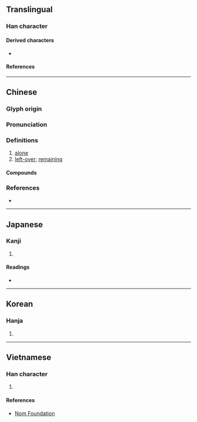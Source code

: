 {{also|孓|子|才|扌}}
{{character info/new}}
==Translingual==
{{stroke order|type=animate}}

===Han character===
{{Han char|rn=39|rad=子|as=00|sn=3|var=1|four=17407|canj=NNM|ids=⿻了㇀}}

====Derived characters====
* {{l|mul|[[𥝔]], [[𥾌]], [[𨥂]], [[𥁂]]}}

====References====
{{Han ref|kx=0277.070|dkj=06931|dj=0544.010|hdz=21008.010|uh=5B51}}

----

==Chinese==
{{zh-forms|alt=𡤼}}

===Glyph origin===
{{Han etym}}

===Pronunciation===
{{zh-pron
|m=jié
|c=kit3,git3
|mn=khiat
|mc=y
|oc=y
|cat=a
}}

===Definitions===
{{zh-hanzi}}

# [[alone]]
# [[left-over]]; [[remaining]]

====Compounds====
{{zh-der|孑孑|孑孓|孑然|孑然一身|孑然無依|孑立|孑義|孑身|孑遺|孤孑|殆無孑遺|無復孑遺|煢孑|煢煢孑立|煦仁孑義|矯孑|靡有孑遺}}

===References===
* {{R:yue:Hanzi}}

----

==Japanese==

===Kanji===
{{ja-kanji|grade=9|rs=子00}}

# {{defn|lang=ja|sort=子00}}

====Readings====
* {{ja-readings|goon=けち|kanon=けつ|kanyoon=げつ|kun=ひとり-}}

----

==Korean==

===Hanja===
{{ko-hanja|hangeul=혈|rv=hyeol|mr=hyŏl}}

# {{defn|lang=ko|sort=子00}}

----

==Vietnamese==

===Han character===
{{vi-readings|rs=子00|hanviet=két}}

# {{defn|lang=vi|sort=子00}}

====References====
* [http://nomfoundation.org/common/nom_details.php?codepoint=5b51 Nom Foundation]